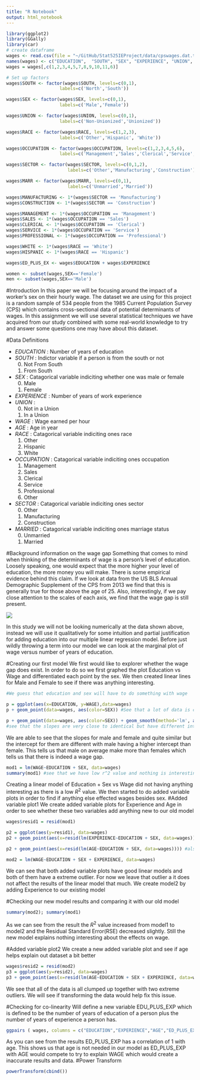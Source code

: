 ```yaml
---
title: "R Notebook"
output: html_notebook
---
```


```r
library(ggplot2)
library(GGally)
library(car)
# create dataframe
wages <- read.csv(file = "~/GitHub/Stat525IEProject/data/cpswages.dat.txt", header = FALSE, sep=" ")
names(wages) <- c("EDUCATION",	"SOUTH", "SEX", "EXPERIENCE", "UNION",  "WAGE", "AGE", "RACE", "OCCUPATION", "SECTOR", "MARR")
wages = wages[,c(1,2,3,4,5,7,8,9,10,11,6)]

# Set up factors
wages$SOUTH <- factor(wages$SOUTH, levels=c(0,1),
                    labels=c('North','South'))

wages$SEX <- factor(wages$SEX, levels=c(0,1),
                    labels=c('Male','Female'))

wages$UNION <- factor(wages$UNION, levels=c(0,1),
                    labels=c('Non-Unionized','Unionized'))

wages$RACE <- factor(wages$RACE, levels=c(1,2,3),
                    labels=c('Other','Hispanic', 'White'))

wages$OCCUPATION <- factor(wages$OCCUPATION, levels=c(1,2,3,4,5,6),
                    labels=c('Management','Sales','Clerical','Service','Professional','Other'))

wages$SECTOR <- factor(wages$SECTOR, levels=c(0,1,2),
                       labels=c('Other','Manufacturing','Construction'))

wages$MARR <- factor(wages$MARR, levels=c(0,1),
                       labels=c('Unmarried','Married'))

wages$MANUFACTURING <- 1*(wages$SECTOR == 'Manufacturing')
wages$CONSTRUCTION <- 1*(wages$SECTOR == 'Construction')

wages$MANAGEMENT <- 1*(wages$OCCUPATION == 'Management')
wages$SALES <- 1*(wages$OCCUPATION == 'Sales')
wages$CLERICAL <- 1*(wages$OCCUPATION == 'Clerical')
wages$SERVICE <- 1*(wages$OCCUPATION == 'Service')
wages$PROFESSIONAL <- 1*(wages$OCCUPATION == 'Professional')

wages$WHITE <- 1*(wages$RACE == 'White')
wages$HISPANIC <- 1*(wages$RACE == 'Hispanic')

wages$ED_PLUS_EX <- wages$EDUCATION + wages$EXPERIENCE

women <- subset(wages,SEX=='Female')
men <- subset(wages,SEX=='Male')
```

#Introduction
In this paper we will be focusing around the impact of a worker's sex on their hourly wage. The dataset we are using for this project is a random sample of 534 people from the 1985 Current Population Survey (CPS) which contains cross-sectional data of potential determinants of wages. In this assignment we will use several statistical techniques we have acquired from our study combined with some real-world knowledge to try and answer some questions one may have about this dataset.

#Data Definitions

* *EDUCATION* : Number of years of education
* *SOUTH* : Indictor variable if a person is from the south or not
    0. Not From South
    1. From South
* *SEX* : Catagorical variable indiciting whether one was male or female
    0. Male
    1. Female
* *EXPERIENCE* : Number of years of work experience
* *UNION* : 
    0. Not in a Union
    1. In a Union
* *WAGE* : Wage earned per hour
* *AGE* : Age in year
* *RACE* : Catagorical variable indiciting ones race
    1. Other
    2. Hispanic
    3. White
* *OCCUPATION* : Catagorical variable indiciting ones occupation
    1. Management
    2. Sales
    3. Clerical
    4. Service
    5. Professional 
    6. Other
* *SECTOR* : Catagorical variable indiciting ones sector
    0. Other
    1. Manufacturing
    2. Construction
* *MARRIED* : Catagorical variable indiciting ones marriage status
    0. Unmarried
    1. Married

#Background information on the wage gap
Something that comes to mind when thinking of the determinants of wage is a person's level of education. Loosely speaking, one would expect that the more higher your level of education, the more money you will make. There is some empirical evidence behind this claim. If we look at data from the US BLS Annual Demographic Supplement of the CPS from 2013 we find that this is generally true for those above the age of 25. Also, interestingly, if we pay close attention to the scales of each axis, we find that the wage gap is still present.

![](images/wages_by_edu_over_lifespan.png)

In this study we will not be looking numerically at the data shown above, instead we will use it qualitatively for some intuition and partial justification for adding education into our multiple linear regression model. Before just wildly throwing a term into our model we can look at the marginal plot of wage versus number of years of education.

#Creating our first model
We first would like to explorer whether the wage gap does exist. In order to do so we first graphed the plot Education vs Wage and differentiated each point by the sex. We then created linear lines for Male and Female to see if there was anything interesting. 
```r
#We guess that education and sex will have to do something with wage

p = ggplot(aes(x=EDUCATION, y=WAGE),data=wages)
p + geom_point(data=wages, aes(color=SEX)) #See that a lot of data is clumped together

p + geom_point(data=wages, aes(color=SEX)) + geom_smooth(method='lm', aes(color=SEX), data=wages)
#see that the slopes are very close to identical but have different intercept so there is wage gap
```
We are able to see that the slopes for male and female and quite similar but the intercept for them are different with male having a higher intercept than female. This tells us that male on average make more than females which tells us that there is indeed a wage gap. 
```r
mod1 = lm(WAGE~EDUCATION + SEX, data=wages)
summary(mod1) #see that we have low r^2 value and nothing is interesting lets try doing added variable plots
```
Creating a linear model of Education + Sex vs Wage did not having anything interesting as there is a low $R^2$ value. We then started to do added variable plots in order to find if anything else effected wages besides sex. 
#Added variable plot1
We create added variable plots for Experience and Age in order to see whether these two variables add anything new to our old model
```r
wages$resid1 = resid(mod1)

p2 = ggplot(aes(y=resid1), data=wages)
p2 + geom_point(aes(x=resid(lm(EXPERIENCE~EDUCATION + SEX, data=wages)))) #has good linear model except for that one outlier

p2 + geom_point(aes(x=resid(lm(AGE~EDUCATION + SEX, data=wages)))) #also a good linear model except for one outlier

mod2 = lm(WAGE~EDUCATION + SEX + EXPERIENCE, data=wages)
```

We can see that both added variable plots have good linear models and both of them have a extreme outlier. For now we leave that outlier a it does not affect the results of the linear model that much. We create model2 by adding Experience to our existing model

#Checking our new model results and comparing it with our old model
```r
summary(mod2); summary(mod1)
```
As we can see from the result the $R^2$ value increased from model1 to model2 and the Residual Standard Error(RSE) decreased slightly. Still the new model explains nothing interesting about the effects on wage.

#Added variable plot2
We create a new added variable plot and see if age helps explain out dataset a bit better
```r
wages$resid2 = resid(mod2)
p3 = ggplot(aes(y=resid2), data=wages)
p3 + geom_point(aes(x=resid(lm(AGE~EDUCATION + SEX + EXPERIENCE, data=wages))))
```
We see that all of the data is all clumped up together with two extreme outliers. We will see if transforming the data would help fix this issue. 

#Checking for co-linearity
Will define a new variable EDU_PLUS_EXP which is defined to be the number of years of education of a person plus the number of years of experience a person has.
```r
ggpairs ( wages, columns = c("EDUCATION","EXPERIENCE","AGE","ED_PLUS_EX", "WAGE") )
```
As you can see from the results ED_PLUS_EXP has a correlation of 1 with age. This shows us that age is not needed in our model as ED_PLUS_EXP with AGE would compete to try to explain WAGE which would create a inaccurate results and data.
#Power Transform
```r
powerTransform(cbind())
```



